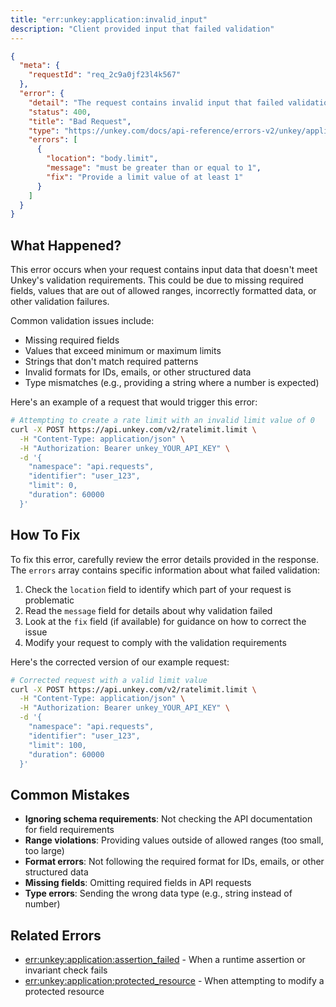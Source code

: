 ```yaml
---
title: "err:unkey:application:invalid_input"
description: "Client provided input that failed validation"
---
```



```json Example
{
  "meta": {
    "requestId": "req_2c9a0jf23l4k567"
  },
  "error": {
    "detail": "The request contains invalid input that failed validation",
    "status": 400,
    "title": "Bad Request",
    "type": "https://unkey.com/docs/api-reference/errors-v2/unkey/application/invalid_input",
    "errors": [
      {
        "location": "body.limit",
        "message": "must be greater than or equal to 1",
        "fix": "Provide a limit value of at least 1"
      }
    ]
  }
}
```

## What Happened?

This error occurs when your request contains input data that doesn't meet Unkey's validation requirements. This could be due to missing required fields, values that are out of allowed ranges, incorrectly formatted data, or other validation failures.

Common validation issues include:
- Missing required fields
- Values that exceed minimum or maximum limits
- Strings that don't match required patterns
- Invalid formats for IDs, emails, or other structured data
- Type mismatches (e.g., providing a string where a number is expected)

Here's an example of a request that would trigger this error:

```bash
# Attempting to create a rate limit with an invalid limit value of 0
curl -X POST https://api.unkey.com/v2/ratelimit.limit \
  -H "Content-Type: application/json" \
  -H "Authorization: Bearer unkey_YOUR_API_KEY" \
  -d '{
    "namespace": "api.requests",
    "identifier": "user_123",
    "limit": 0,
    "duration": 60000
  }'
```

## How To Fix

To fix this error, carefully review the error details provided in the response. The `errors` array contains specific information about what failed validation:

1. Check the `location` field to identify which part of your request is problematic
2. Read the `message` field for details about why validation failed
3. Look at the `fix` field (if available) for guidance on how to correct the issue
4. Modify your request to comply with the validation requirements

Here's the corrected version of our example request:

```bash
# Corrected request with a valid limit value
curl -X POST https://api.unkey.com/v2/ratelimit.limit \
  -H "Content-Type: application/json" \
  -H "Authorization: Bearer unkey_YOUR_API_KEY" \
  -d '{
    "namespace": "api.requests",
    "identifier": "user_123",
    "limit": 100,
    "duration": 60000
  }'
```

## Common Mistakes

- **Ignoring schema requirements**: Not checking the API documentation for field requirements
- **Range violations**: Providing values outside of allowed ranges (too small, too large)
- **Format errors**: Not following the required format for IDs, emails, or other structured data
- **Missing fields**: Omitting required fields in API requests
- **Type errors**: Sending the wrong data type (e.g., string instead of number)

## Related Errors
- [err:unkey:application:assertion_failed](./assertion_failed) - When a runtime assertion or invariant check fails
- [err:unkey:application:protected_resource](./protected_resource) - When attempting to modify a protected resource